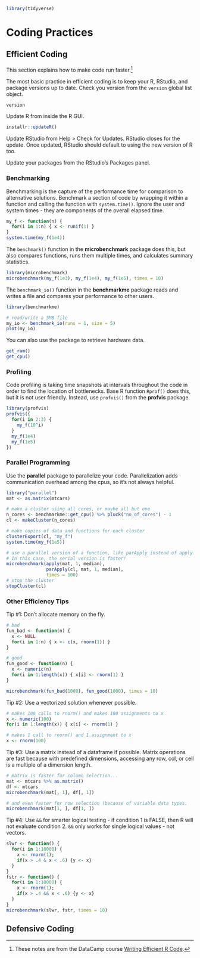 ```r
library(tidyverse)
```

# Coding Practices

## Efficient Coding

This section explains how to make code run faster.^[These notes are from the DataCamp course [Writing Efficient R Code](https://campus.datacamp.com/courses/writing-efficient-r-code/).]

The most basic practice in efficient coding is to keep your R, RStudio, and package versions up to date. Check you version from the `version` global list object.

```r
version
```
Update R from inside the R GUI.

```r
installr::updateR()
```

Update RStudio from Help > Check for Updates. RStudio closes for the update. Once updated, RStudio should default to using the new version of R too.

Update your packages from the RStudio's Packages panel.

### Benchmarking

Benchmarking is the capture of the performance time for comparison to alternative solutions. Benchmark a section of code by wrapping it within a function and calling the function with `system.time()`. Ignore the user and system times - they are components of the overall elapsed time.

```r
my_f <- function(n) {
  for(i in 1:n) { x <- runif(1) }
}
system.time(my_f(1e4))
```

The `benchmark()` function in the **microbenchmark** package does this, but also compares functions, runs them multiple times, and calculates summary statistics.

```r
library(microbenchmark)
microbenchmark(my_f(1e3), my_f(1e4), my_f(1e5), times = 10)
```

The `benchmark_io()` function in the **benchmarkme** package reads and writes a file and compares your performance to other users.

```r
library(benchmarkme)

# read/write a 5MB file
my_io <- benchmark_io(runs = 1, size = 5)
plot(my_io)
```

You can also use the package to retrieve hardware data.

```r
get_ram()
get_cpu()
```

### Profiling

Code profiling is taking time snapshots at intervals throughout the code in order to find the location of bottlenecks. Base R function `Rprof()` does this, but it is not user friendly. Instead, use `profvis()` from the **profvis** package.

```r
library(profvis)
profvis({
  for(i in 2:3) { 
    my_f(10^i)
  }
  my_f(1e4)
  my_f(1e5)
})
```

### Parallel Programming

Use the **parallel** package to parallelize your code. Parallelization adds communication overhead among the cpus, so it's not always helpful. 

```r
library("parallel")
mat <- as.matrix(mtcars)

# make a cluster using all cores, or maybe all but one
n_cores <- benchmarkme::get_cpu() %>% pluck("no_of_cores") - 1
cl <- makeCluster(n_cores)

# make copies of data and functions for each cluster
clusterExport(cl, "my_f")
system.time(my_f(1e5))

# use a parallel version of a function, like parApply instead of apply.
# In this case, the serial version is faster!
microbenchmark(apply(mat, 1, median), 
               parApply(cl, mat, 1, median), 
               times = 100)
# stop the cluster
stopCluster(cl)
```

### Other Efficiency Tips

Tip #1: Don't allocate memory on the fly.

```r
# bad
fun_bad <- function(n) {
  x <- NULL 
  for(i in 1:n) { x <- c(x, rnorm(1)) }
}

# good
fun_good <- function(n) {
  x <- numeric(n)
  for(i in 1:length(x)) { x[i] <- rnorm(1) }
}

microbenchmark(fun_bad(1000), fun_good(1000), times = 10)
```

Tip #2: Use a vectorized solution whenever possible.

```r
# makes 100 calls to rnorm() and makes 100 assignments to x
x <- numeric(100)
for(i in 1:length(x)) { x[i] <- rnorm(1) }

# makes 1 call to rnorm() and 1 assignment to x
x <- rnorm(100)
```

Tip #3: Use a matrix instead of a dataframe if possible. Matrix operations are fast because with predefined dimensions, accessing any row, col, or cell is a multiple of a dimension length.

```r
# matrix is faster for column selection...
mat <- mtcars %>% as.matrix()
df <- mtcars
microbenchmark(mat[, 1], df[, 1])

# and even faster for row selection (because of variable data types.
microbenchmark(mat[1, ], df[1, ])
```

Tip #4: Use `&&` for smarter logical testing - if condition 1 is FALSE, then R will not evaluate condition 2. `&&` only works for single logical values - not vectors.

```r
slwr <- function() { 
  for(i in 1:10000) {
    x <- rnorm(1); 
    if(x > .4 & x < .6) {y <- x}
  }
}
fstr <- function() { 
  for(i in 1:10000) {
    x <- rnorm(1); 
    if(x > .4 && x < .6) {y <- x}
  }
}
microbenchmark(slwr, fstr, times = 10)
```

## Defensive Coding